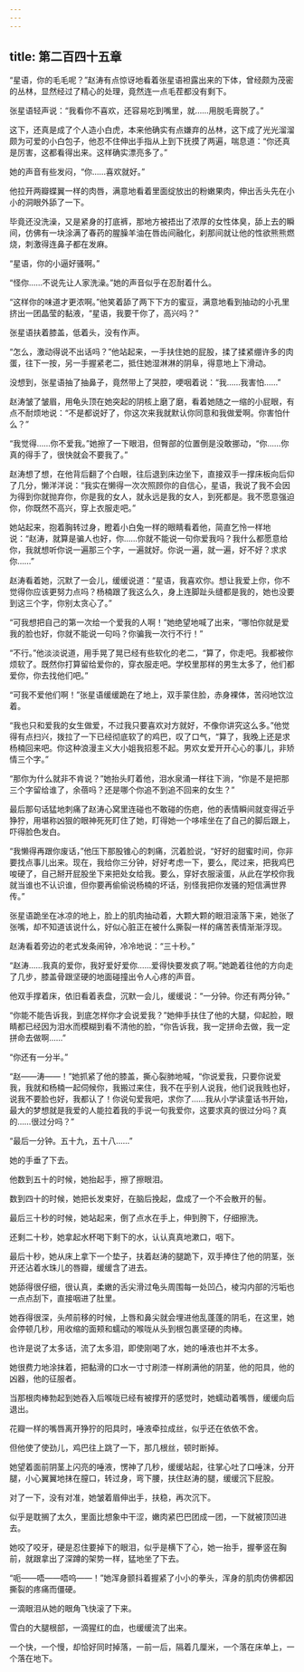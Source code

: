 ```yaml
---
---
---
```

title: 第二百四十五章
---




“星语，你的毛毛呢？”赵涛有点惊讶地看着张星语袒露出来的下体，曾经颇为茂密的丛林，显然经过了精心的处理，竟然连一点毛茬都没有剩下。

张星语轻声说：“我看你不喜欢，还容易吃到嘴里，就……用脱毛膏脱了。”

这下，还真是成了个人造小白虎，本来他确实有点嫌弃的丛林，这下成了光光溜溜颇为可爱的小白包子，他忍不住伸出手指从上到下抚摸了两遍，喘息道：“你还真是厉害，这都看得出来。这样确实漂亮多了。”

她的声音有些发闷，“你……喜欢就好。”

他拉开两瓣蝶翼一样的肉唇，满意地看着里面绽放出的粉嫩果肉，伸出舌头先在小小的洞眼外舔了一下。

毕竟还没洗澡，又是紧身的打底裤，那地方被捂出了浓厚的女性体臭，舔上去的瞬间，仿佛有一块涂满了春药的腥臊羊油在唇齿间融化，刹那间就让他的性欲熊熊燃烧，刺激得连鼻子都在发麻。

“星语，你的小逼好骚啊。”

“怪你……不说先让人家洗澡。”她的声音似乎在忍耐着什么。

“这样你的味道才更浓啊。”他笑着舔了两下下方的蜜豆，满意地看到抽动的小孔里挤出一团晶莹的黏液，“星语，我要干你了，高兴吗？”

张星语扶着膝盖，低着头，没有作声。

“怎么，激动得说不出话吗？”他站起来，一手扶住她的屁股，揉了揉紧绷许多的肉蛋，往下一按，另一手握紧老二，抵住她湿淋淋的阴阜，得意地上下滑动。

没想到，张星语抽了抽鼻子，竟然带上了哭腔，哽咽着说：“我……我害怕……”

赵涛皱了皱眉，用龟头顶在她突起的阴核上磨了磨，看着她随之一缩的小屁眼，有点不耐烦地说：“不是都说好了，你这次来我就默认你同意和我做爱啊。你害怕什么？”

“我觉得……你不爱我。”她擦了一下眼泪，但臀部的位置倒是没敢挪动，“你……你真的得手了，很快就会不要我了。”

赵涛想了想，在他背后翻了个白眼，往后退到床边坐下，直接双手一撑床板向后仰了几分，懒洋洋说：“我实在懒得一次次照顾你的自信心，星语，我说了我不会因为得到你就抛弃你，你是我的女人，就永远是我的女人，到死都是。我不愿意强迫你，你既然不高兴，穿上衣服走吧。”

她站起来，抱着胸转过身，瞪着小白兔一样的眼睛看着他，简直乞怜一样地说：“赵涛，就算是骗人也好，你……你就不能说一句你爱我吗？我什么都愿意给你，我就想听你说一遍那三个字，一遍就好。你说一遍，就一遍，好不好？求求你……”

赵涛看着她，沉默了一会儿，缓缓说道：“星语，我喜欢你。想让我爱上你，你不觉得你应该更努力点吗？杨楠跟了我这么久，身上连脚趾头缝都是我的，她也没要到这三个字，你别太贪心了。”

“可我想把自己的第一次给一个爱我的人啊！”她绝望地喊了出来，“哪怕你就是爱我的脸也好，你就不能说一句吗？你骗我一次行不行！”

“不行。”他淡淡说道，用手晃了晃已经有些软化的老二，“算了，你走吧。我都被你烦软了。既然你打算留给爱你的，穿衣服走吧。学校里那样的男生太多了，他们都爱你，你去找他们吧。”

“可我不爱他们啊！”张星语缓缓跪在了地上，双手蒙住脸，赤身裸体，苦闷地饮泣着。

“我也只和爱我的女生做爱，不过我只要喜欢对方就好，不像你讲究这么多。”他觉得有点扫兴，拨拉了一下已经彻底软了的鸡巴，叹了口气，“算了，我晚上还是求杨楠回来吧。你这种浪漫主义大小姐我招惹不起。男欢女爱开开心心的事儿，非矫情三个字。”

“那你为什么就非不肯说？”她抬头盯着他，泪水泉涌一样往下淌，“你是不是把那三个字留给谁了，余蓓吗？还是哪个你追不到追不回来的女生？”

最后那句话猛地刺痛了赵涛心窝里连碰也不敢碰的伤疤，他的表情瞬间就变得近乎狰狞，用堪称凶狠的眼神死死盯住了她，盯得她一个哆嗦坐在了自己的脚后跟上，吓得脸色发白。

“我懒得再跟你废话，”他压下那股锥心的刺痛，沉着脸说，“好好的甜蜜时间，你非要找点事儿出来。现在，我给你三分钟，好好考虑一下，要么，爬过来，把我鸡巴唆硬了，自己掰开屁股坐下来把处女给我。要么，穿好衣服滚蛋，从此在学校你我就当谁也不认识谁，但你要再偷偷说杨楠的坏话，别怪我把你发骚的短信满世界传。”

张星语跪坐在冰凉的地上，脸上的肌肉抽动着，大颗大颗的眼泪滚落下来，她张了张嘴，却不知道该说什么，好似心脏正在被什么撕裂一样的痛苦表情渐渐浮现。

赵涛看着旁边的老式发条闹钟，冷冷地说：“三十秒。”

“赵涛……我真的爱你，我好爱好爱你……爱得快要发疯了啊。”她跪着往他的方向走了几步，膝盖骨跟坚硬的地面碰撞出令人心疼的声音。

他双手撑着床，依旧看着表盘，沉默一会儿，缓缓说：“一分钟。你还有两分钟。”

“你能不能告诉我，到底怎样你才会说爱我？”她伸手扶住了他的大腿，仰起脸，眼睛都已经因为泪水而模糊到看不清他的脸，“你告诉我，我一定拼命去做，我一定拼命去做啊……”

“你还有一分半。”

“赵——涛——！”她抓紧了他的膝盖，撕心裂肺地喊，“你说爱我，只要你说爱我，我就和杨楠一起伺候你，我搬过来住，我不在乎别人说我，他们说我贱也好，说我不要脸也好，我都认了！你说句爱我吧，求你了……我从小学读童话书开始，最大的梦想就是我爱的人能拉着我的手说一句我爱你，这要求真的很过分吗？真的……很过分吗？”

“最后一分钟。五十九，五十八……”

她的手垂了下去。

他数到五十的时候，她抬起手，擦了擦眼泪。

数到四十的时候，她把长发束好，在脑后挽起，盘成了一个不会散开的髻。

最后三十秒的时候，她站起来，倒了点水在手上，伸到胯下，仔细擦洗。

还剩二十秒，她拿起水杯喝下剩下的水，认认真真地漱口，咽下。

最后十秒，她从床上拿下一个垫子，扶着赵涛的腿跪下，双手捧住了他的阴茎，张开还沾着水珠儿的唇瓣，缓缓含了进去。

她舔得很仔细，很认真，柔嫩的舌尖滑过龟头周围每一处凹凸，棱沟内部的污垢也一点点刮下，直接咽进了肚里。

她吞得很深，头颅前移的时候，上唇和鼻尖就会埋进他乱蓬蓬的阴毛，在这里，她会停顿几秒，用收缩的面颊和蠕动的喉咙从头到根包裹坚硬的肉棒。

也许是说了太多话，流了太多泪，即使刚喝了水，她的唾液也并不太多。

她很费力地涂抹着，把黏滑的口水一寸寸刷漆一样刷满他的阴茎，他的阳具，他的凶器，他的征服者。

当那根肉棒勃起到她吞入后喉咙已经有被撑开的感觉时，她蠕动着嘴唇，缓缓向后退出。

花瓣一样的嘴唇离开狰狞的阳具时，唾液牵拉成丝，似乎还在依依不舍。

但他使了使劲儿，鸡巴往上跳了一下，那几根丝，顿时断掉。

她望着面前阴茎上闪亮的唾液，愣神了几秒，缓缓站起，往掌心吐了口唾沫，分开腿，小心翼翼地抹在膣口，转过身，弯下腰，扶住赵涛的腿，缓缓沉下屁股。

对了一下，没有对准，她皱着眉伸出手，扶稳，再次沉下。

似乎是耽搁了太久，里面比想象中干涩，嫩肉紧巴巴团成一团，一下就被顶凹进去。

她咬了咬牙，硬是忍住要掉下的眼泪，似乎是横下了心，她一抬手，握拳竖在胸前，就跟拿出了深蹲的架势一样，猛地坐了下去。

“呃——唔——唔呜——！”她浑身颤抖着握紧了小小的拳头，浑身的肌肉仿佛都因撕裂的疼痛而僵硬。

一滴眼泪从她的眼角飞快滚了下来。

雪白的大腿根部，一滴猩红的血，也缓缓流了出来。

一个快，一个慢，却恰好同时掉落，一前一后，隔着几厘米，一个落在床单上，一个落在地下。